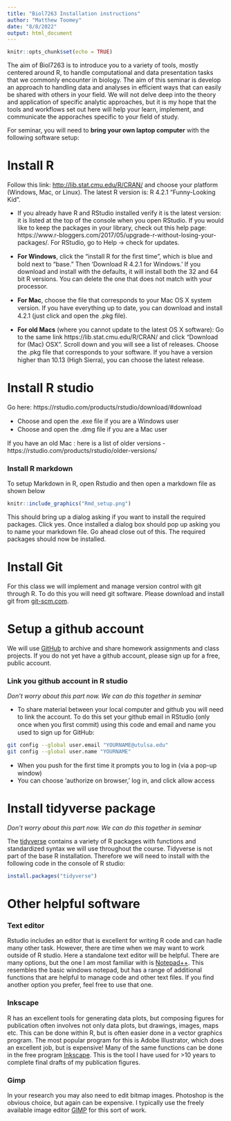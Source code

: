 ```yaml
---
title: "Biol7263 Installation instructions"
author: "Matthew Toomey"
date: "8/8/2022"
output: html_document
---
```


```r
knitr::opts_chunk$set(echo = TRUE)
```
The aim of Biol7263 is to introduce you to a variety of tools, mostly centered around R, to handle computational and data presentation tasks that we commonly encounter in biology. The aim of this seminar is develop an approach to handling data and analyses in efficient ways that can easily be shared with others in your field. We will not delve deep into the theory and application of specific analytic approaches, but it is my hope that the tools and workflows set out here will help your learn, implement, and communicate the apporaches specific to your field of study. 

For seminar, you will need to **bring your own laptop computer** with the following software setup:

# Install R 

Follow this link: [http://lib.stat.cmu.edu/R/CRAN/](http://lib.stat.cmu.edu/R/CRAN/) and choose your platform (Windows, Mac, or Linux). The latest R version is: R 4.2.1 “Funny-Looking Kid”.

- If you already have R and RStudio installed verify it is the latest version: it is listed at the top of the console when you open RStudio. If you would like to keep the packages in your library, check out this help page: https://www.r-bloggers.com/2017/05/upgrade-r-without-losing-your-packages/. For RStudio, go to Help -> check for updates.

- **For Windows**, click the “install R for the ﬁrst time”, which is blue and bold next to “base.” Then ‘Download R 4.2.1 for Windows.’ If you download and install with the defaults, it will install both the 32 and 64 bit R
versions. You can delete the one that does not match with your processor.

- **For Mac**, choose the ﬁle that corresponds to your Mac OS X system version. If you have everything up to date, you can download and install 4.2.1 (just click and open the .pkg ﬁle).

- **For old Macs** (where you cannot update to the latest OS X software): Go to the same link https://lib.stat.cmu.edu/R/CRAN/ and click “Download for (Mac) OSX”. Scroll down and you will see a list of releases. Choose the .pkg ﬁle that corresponds to your software. If you have a version higher than 10.13 (High Sierra), you can choose the latest release.

# Install R studio

Go here: https://rstudio.com/products/rstudio/download/#download

- Choose and open the .exe ﬁle if you are a Windows user
- Choose and open the .dmg ﬁle if you are a Mac user

If you have an old Mac : here is a list of older versions - https://rstudio.com/products/rstudio/older-versions/

### Install R markdown

To setup Markdown in R, open Rstudio and then open a markdown file as shown below

```r
knitr::include_graphics("Rmd_setup.png")
```

This should bring up a dialog asking if you want to install the required packages. Click yes. Once installed a dialog box should pop up asking you to name your markdown file. Go ahead close out of this. The required packages should now be installed. 

# Install Git

For this class we will implement and manage version control with git through R. To do this you will need git software. Please download and install git from [git-scm.com](https://git-scm.com). 

# Setup a github account 

We will use [GitHub](github.com) to archive and share homework assignments and class projects. If you do not yet have a github account, please sign up for a free, public account. 

### Link you github account in R studio

*Don't worry about this part now. We can do this together in seminar*

- To share material between your local computer and github you will need to link the account. To do this set your github email in RStudio (only once when you ﬁrst commit) using this code and email and name you used to sign up for GitHub:

```bash
git config --global user.email "YOURNAME@utulsa.edu"
git config --global user.name "YOURNAME"
```

-  When you push for the ﬁrst time it prompts you to log in (via a pop-up window)
  - You can choose ‘authorize on browser,’ log in, and click allow access

# Install tidyverse package

*Don't worry about this part now. We can do this together in seminar*

The [tidyverse](https://www.tidyverse.org/) contains a variety of R packages with functions and standardized syntax we will use throughout the course. Tidyverse is not part of the base R installation. Therefore we will need to install with the following code in the console of R studio: 

```r
install.packages("tidyverse")
```

# Other helpful software

### Text editor

Rstudio includes an editor that is excellent for writing R code and can hadle many other task. However, there are time when we may want to work outside of R studio. Here a standalone text editor will be helpful. There are many options, but the one I am most familiar with is [Notepad++](https://notepad-plus-plus.org/downloads/). This resembles the basic windows notepad, but has a range of additional functions that are helpful to manage code and other text files. If you find another option you prefer, feel free to use that one. 

### Inkscape

R has an excellent tools for generating data plots, but composing figures for publication often involves not only data plots, but drawings, images, maps etc. This can be done within R, but is often easier done in a vector graphics program. The most popular program for this is Adobe Illustrator, which does an excellent job, but is expensive! Many of the same functions can be done in the free program [Inkscape](https://inkscape.org/). This is the tool I have used for >10 years to complete final drafts of my publication figures. 

### Gimp

In your research you may also need to edit bitmap images. Photoshop is the obvious choice, but again can be expensive. I typically use the freely available image editor [GIMP](https://www.gimp.org/) for this sort of work. 

